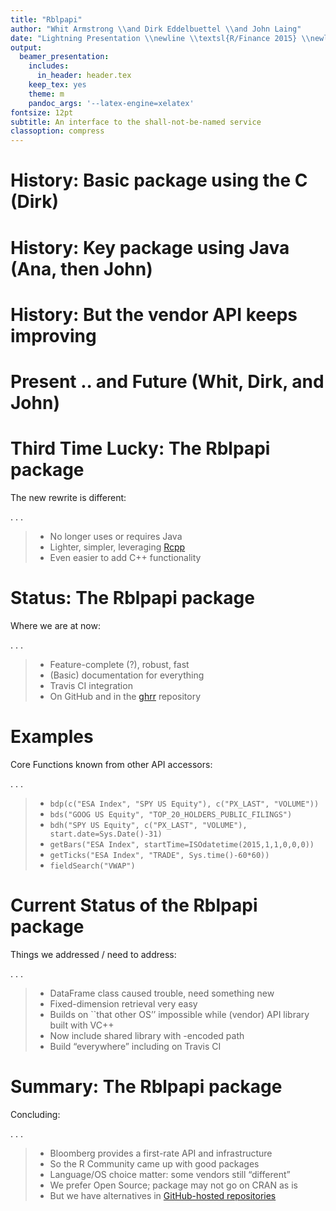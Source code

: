 ```yaml
---
title: "Rblpapi"
author: "Whit Armstrong \\and Dirk Eddelbuettel \\and John Laing"
date: "Lightning Presentation \\newline \\textsl{R/Finance 2015} \\newline May 30, 2015"
output:
  beamer_presentation:
    includes:
      in_header: header.tex
    keep_tex: yes
    theme: m
    pandoc_args: '--latex-engine=xelatex'
fontsize: 12pt
subtitle: An interface to the shall-not-be-named service
classoption: compress
---
```


# History: Basic package using the C (Dirk)

\centering{\includegraphics[width=\textwidth,height=0.95\textheight,keepaspectratio]{images/RLimBbgTalk2004.png}}


# History: Key package using Java (Ana, then John)

\centering{\includegraphics[width=\textwidth,height=0.825\textheight,keepaspectratio]{images/findataorg.png}}


# History: But the vendor API keeps improving

\centering{\includegraphics[width=\textwidth,height=0.825\textheight,keepaspectratio]{images/bloomberglabscom.png}}


# Present .. and Future (Whit, Dirk, and John)

\centering{\includegraphics[width=\textwidth,height=0.825\textheight,keepaspectratio]{images/RblpapiGithub.png}}


# Third Time Lucky: The Rblpapi package

The new rewrite is different:

. . .

> - No longer uses or requires Java
> - Lighter, simpler, leveraging [Rcpp](http://dirk.eddelbuettel.com/code/rcpp.html)
> - Even easier to add C++ functionality


# Status: The Rblpapi package

Where we are at now:

. . .

> - Feature-complete (?), robust, fast
> - (Basic) documentation for everything
> - Travis CI integration
> - On GitHub and in the [ghrr](http://ghrr.github.io/drat) repository


# Examples

Core Functions known from other API accessors:

. . .

\scriptsize

> + `bdp(c("ESA Index", "SPY US Equity"), c("PX_LAST", "VOLUME"))`
> + `bds("GOOG US Equity", "TOP_20_HOLDERS_PUBLIC_FILINGS")`
> + `bdh("SPY US Equity", c("PX_LAST", "VOLUME"), start.date=Sys.Date()-31)`
> + `getBars("ESA Index", startTime=ISOdatetime(2015,1,1,0,0,0))`
> + `getTicks("ESA Index", "TRADE", Sys.time()-60*60))`
> + `fieldSearch("VWAP")`


# Current Status of the Rblpapi package

Things we addressed / need to address:

. . .

> - DataFrame class caused trouble, need something new
> - Fixed-dimension retrieval very easy
> - Builds on ``that other OS'' impossible while (vendor) API library built with VC++ 
> - Now include shared library with \texttt{rpath}-encoded path
> - Build "everywhere" including on Travis CI

# Summary: The Rblpapi package

Concluding:

. . .

> + Bloomberg provides a first-rate API and infrastructure 
> + So the R Community came up with good packages
> + Language/OS choice matter: some vendors still "different"
> + We prefer Open Source; package may not go on CRAN as is
> + But we have alternatives in [GitHub-hosted repositories](http://ghrr.github.io/drat)

